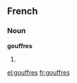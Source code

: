 ==French==

===Noun===
'''gouffres''' {{m}}

# {{plural of|gouffre|lang=fr}}

[[el:gouffres]]
[[fr:gouffres]]